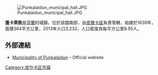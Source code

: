 [[Image:Punkalaidun_municipal_hall.JPG|right]]

'''蓬卡萊敦'''是[[芬蘭|芬蘭]]的城鎮，位於該國南部，由[[皮爾卡區|皮爾卡區]]負責管轄，始建於1639年，面積364平方公里，2013年人口3,232，人口密度為每平方公里8.95人。

==外部連結==
*[http://www.punkalaidun.fi/ Municipality of Punkalaidun] {{Wayback|url=http://www.punkalaidun.fi/ |date=20210128073551 }} – Official website {{fi icon}}

{{Finland-geo-stub}}
[[Category:皮尔卡区市镇|Category:皮尔卡区市镇]]